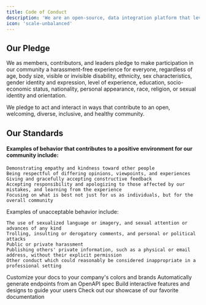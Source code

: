 ```yaml
---
title: Code of Conduct
description: 'We are an open-source, data integration platform that leverages language models for the movement of unstructured data. '
icon: 'scale-unbalanced'
---
```


## Our Pledge

We as members, contributors, and leaders pledge to make participation in our community a harassment-free experience for everyone, regardless of age, body size, visible or invisible disability, ethnicity, sex characteristics, gender identity and expression, level of experience, education, socio-economic status, nationality, personal appearance, race, religion, or sexual identity and orientation.

We pledge to act and interact in ways that contribute to an open, welcoming, diverse, inclusive, and healthy community.

## Our Standards

#### Examples of behavior that contributes to a positive environment for our community include:

    Demonstrating empathy and kindness toward other people
    Being respectful of differing opinions, viewpoints, and experiences
    Giving and gracefully accepting constructive feedback
    Accepting responsibility and apologizing to those affected by our mistakes, and learning from the experience
    Focusing on what is best not just for us as individuals, but for the overall community

Examples of unacceptable behavior include:

    The use of sexualized language or imagery, and sexual attention or advances of any kind
    Trolling, insulting or derogatory comments, and personal or political attacks
    Public or private harassment
    Publishing others' private information, such as a physical or email address, without their explicit permission
    Other conduct which could reasonably be considered inappropriate in a professional setting


<CardGroup cols={2}>
  <Card
    title="Customize Style"
    icon="palette"
    href="https://mintlify.com/docs/settings/global"
  >
    Customize your docs to your company's colors and brands
  </Card>
  <Card
    title="Reference APIs"
    icon="code"
    href="https://mintlify.com/docs/api-playground/openapi"
  >
    Automatically generate endpoints from an OpenAPI spec
  </Card>
  <Card
    title="Add Components"
    icon="screwdriver-wrench"
    href="https://mintlify.com/docs/components/accordion"
  >
    Build interactive features and designs to guide your users
  </Card>
  <Card
    title="Get Inspiration"
    icon="stars"
    href="https://mintlify.com/customers"
  >
    Check out our showcase of our favorite documentation
  </Card>
</CardGroup>
